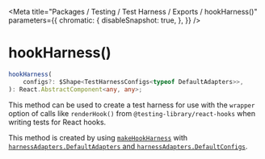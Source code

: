 
<Meta
    title="Packages / Testing / Test Harness / Exports / hookHarness()"
    parameters={{
        chromatic: {
            disableSnapshot: true,
        },
    }}
/>

# hookHarness()

```ts
hookHarness(
    configs?: $Shape<TestHarnessConfigs<typeof DefaultAdapters>>,
): React.AbstractComponent<any, any>;
```

This method can be used to create a test harness for use with the `wrapper` option of calls like `renderHook()` from `@testing-library/react-hooks` when writing tests for React hooks.

This method is created by using [`makeHookHarness`](/docs/testing-test-harness-exports-makehookharness--page) with [`harnessAdapters.DefaultAdapters` and `harnessAdapters.DefaultConfigs`](/docs/testing-test-harness-exports-harnessadapters--page).
